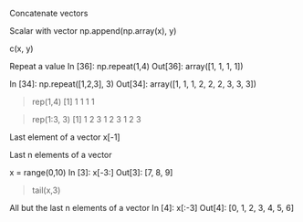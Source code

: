 Concatenate vectors

Scalar with vector
np.append(np.array(x), y)

c(x, y)

Repeat a value
In [36]: np.repeat(1,4)
Out[36]: array([1, 1, 1, 1])


In [34]: np.repeat([1,2,3], 3)
Out[34]: array([1, 1, 1, 2, 2, 2, 3, 3, 3])



> rep(1,4)
[1] 1 1 1 1

> rep(1:3, 3)
[1] 1 2 3 1 2 3 1 2 3


Last element of a vector
x[-1]

Last n elements of a vector

x = range(0,10)
In [3]: x[-3:]
Out[3]: [7, 8, 9]

> tail(x,3)


All but the last n elements of a vector
In [4]: x[:-3]
Out[4]: [0, 1, 2, 3, 4, 5, 6]


